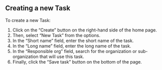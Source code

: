 
<Meta title="ANET Super Users Stories/New Task" />

## Creating a new Task

To create a new Task:

1. Click on the “Create” button on the right-hand side of the home page.
1. Then, select “New Task” from the options.
1. In the “Short name” field, enter the short name of the task.
1. In the “Long name” field, enter the long name of the task.
1. In the “Responsible org” field, search for the organization or sub-organization that will use
   this task.
1. Finally, click the “Save task” button on the bottom of the page.
